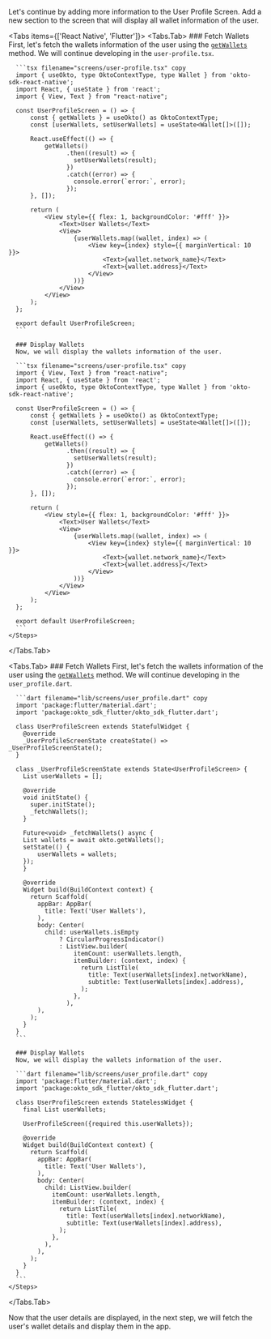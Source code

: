 
Let's continue by adding more information to the User Profile Screen. Add a new section to the screen that will display all wallet information of the user.

<Tabs items={['React Native', 'Flutter']}>
  <Tabs.Tab>
    <Steps>
      ### Fetch Wallets
      First, let's fetch the wallets information of the user using the [`getWallets`](/sdk-reference/getWallets) method. We will continue developing in the `user-profile.tsx`.

      ```tsx filename="screens/user-profile.tsx" copy
      import { useOkto, type OktoContextType, type Wallet } from 'okto-sdk-react-native';
      import React, { useState } from 'react';
      import { View, Text } from "react-native";

      const UserProfileScreen = () => {
          const { getWallets } = useOkto() as OktoContextType;
          const [userWallets, setUserWallets] = useState<Wallet[]>([]);

          React.useEffect(() => {
              getWallets()
                    .then((result) => {
                      setUserWallets(result);
                    })
                    .catch((error) => {
                      console.error(`error:`, error);
                    });
          }, []);

          return (
              <View style={{ flex: 1, backgroundColor: '#fff' }}>
                  <Text>User Wallets</Text>
                  <View>
                      {userWallets.map((wallet, index) => (
                          <View key={index} style={{ marginVertical: 10 }}>
                              <Text>{wallet.network_name}</Text>
                              <Text>{wallet.address}</Text>
                          </View>
                      ))}
                  </View>
              </View>
          );
      };

      export default UserProfileScreen;
      ```

      ### Display Wallets
      Now, we will display the wallets information of the user.

      ```tsx filename="screens/user-profile.tsx" copy
      import { View, Text } from "react-native";
      import React, { useState } from 'react';
      import { useOkto, type OktoContextType, type Wallet } from 'okto-sdk-react-native';

      const UserProfileScreen = () => {
          const { getWallets } = useOkto() as OktoContextType;
          const [userWallets, setUserWallets] = useState<Wallet[]>([]);

          React.useEffect(() => {
              getWallets()
                    .then((result) => {
                      setUserWallets(result);
                    })
                    .catch((error) => {
                      console.error(`error:`, error);
                    });
          }, []);

          return (
              <View style={{ flex: 1, backgroundColor: '#fff' }}>
                  <Text>User Wallets</Text>
                  <View>
                      {userWallets.map((wallet, index) => (
                          <View key={index} style={{ marginVertical: 10 }}>
                              <Text>{wallet.network_name}</Text>
                              <Text>{wallet.address}</Text>
                          </View>
                      ))}
                  </View>
              </View>
          );
      };

      export default UserProfileScreen;
      ```
    </Steps>

  </Tabs.Tab>

  <Tabs.Tab>
    <Steps>
      ### Fetch Wallets
      First, let's fetch the wallets information of the user using the [`getWallets`](/sdk-reference/getWallets) method. We will continue developing in the `user_profile.dart`.

      ```dart filename="lib/screens/user_profile.dart" copy
      import 'package:flutter/material.dart';
      import 'package:okto_sdk_flutter/okto_sdk_flutter.dart';

      class UserProfileScreen extends StatefulWidget {
        @override
        _UserProfileScreenState createState() => _UserProfileScreenState();
      }

      class _UserProfileScreenState extends State<UserProfileScreen> {
        List userWallets = [];

        @override
        void initState() {
          super.initState();
          _fetchWallets();
        }

        Future<void> _fetchWallets() async {
        List wallets = await okto.getWallets();
        setState(() {
            userWallets = wallets;
        });
        }

        @override
        Widget build(BuildContext context) {
          return Scaffold(
            appBar: AppBar(
              title: Text('User Wallets'),
            ),
            body: Center(
              child: userWallets.isEmpty
                  ? CircularProgressIndicator()
                  : ListView.builder(
                      itemCount: userWallets.length,
                      itemBuilder: (context, index) {
                        return ListTile(
                          title: Text(userWallets[index].networkName),
                          subtitle: Text(userWallets[index].address),
                        );
                      },
                    ),
            ),
          );
        }
      }
      ```

      ### Display Wallets
      Now, we will display the wallets information of the user.

      ```dart filename="lib/screens/user_profile.dart" copy
      import 'package:flutter/material.dart';
      import 'package:okto_sdk_flutter/okto_sdk_flutter.dart';

      class UserProfileScreen extends StatelessWidget {
        final List userWallets;

        UserProfileScreen({required this.userWallets});

        @override
        Widget build(BuildContext context) {
          return Scaffold(
            appBar: AppBar(
              title: Text('User Wallets'),
            ),
            body: Center(
              child: ListView.builder(
                itemCount: userWallets.length,
                itemBuilder: (context, index) {
                  return ListTile(
                    title: Text(userWallets[index].networkName),
                    subtitle: Text(userWallets[index].address),
                  );
                },
              ),
            ),
          );
        }
      }
      ```
    </Steps>

  </Tabs.Tab>
</Tabs>

Now that the user details are displayed, in the next step, we will fetch the user's wallet details and display them in the app.
